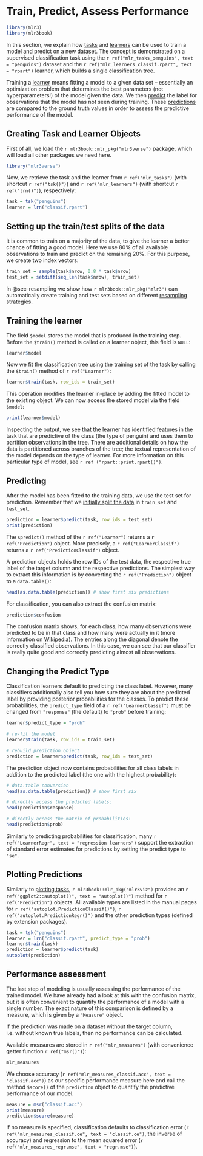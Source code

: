# Train, Predict, Assess Performance {#train-predict}

```r
library(mlr3)
library(mlr3book)
```

In this section, we explain how [tasks](#tasks) and [learners](#learners) can be used to train a model and predict on a new dataset.
The concept is demonstrated on a supervised classification task using the `r ref("mlr_tasks_penguins", text = "penguins")` dataset and the `r ref("mlr_learners_classif.rpart", text = "rpart")` learner, which builds a single classification tree.

Training a [learner](#learners) means fitting a model to a given data set -- essentially an optimization problem that determines the best parameters (not hyperparameters!) of the model given the data.
We then [predict](#predicting) the label for observations that the model has not seen during training.
These [predictions](#predicting) are compared to the ground truth values in order to assess the predictive performance of the model.

## Creating Task and Learner Objects {#train-predict-objects}

First of all, we load the `r mlr3book::mlr_pkg("mlr3verse")` package, which will load all other packages we need here.
```r
library("mlr3verse")
```

Now, we retrieve the task and the learner from `r ref("mlr_tasks")` (with shortcut `r ref("tsk()")`) and `r ref("mlr_learners")` (with shortcut `r ref("lrn()")`), respectively:

```r
task = tsk("penguins")
learner = lrn("classif.rpart")
```

## Setting up the train/test splits of the data {#split-data}

It is common to train on a majority of the data, to give the learner a better chance of fitting a good model.
Here we use 80% of all available observations to train and predict on the remaining 20%.
For this purpose, we create two index vectors:

```r
train_set = sample(task$nrow, 0.8 * task$nrow)
test_set = setdiff(seq_len(task$nrow), train_set)
```

In @sec-resampling we show how `r mlr3book::mlr_pkg("mlr3")` can automatically create training and test sets based on different [resampling](#resampling) strategies.

## Training the learner {#training}

The field `$model` stores the model that is produced in the training step.
Before the `$train()` method is called on a learner object, this field is `NULL`:

```r
learner$model
```

Now we fit the classification tree using the training set of the task by calling the `$train()` method of `r ref("Learner")`:

```r
learner$train(task, row_ids = train_set)
```

This operation modifies the learner in-place by adding the fitted model to the existing object.
We can now access the stored model via the field `$model`:

```r
print(learner$model)
```

Inspecting the output, we see that the learner has identified features in the task that are predictive of the class (the type of penguin) and uses them to partition observations in the tree.
There are additional details on how the data is partitioned across branches of the tree; the textual representation of the model depends on the type of learner.
For more information on this particular type of model, see `r ref ("rpart::print.rpart()")`.

## Predicting {#predicting}

After the model has been fitted to the training data, we use the test set for prediction.
Remember that we [initially split the data](#split-data) in `train_set` and `test_set`.

```r
prediction = learner$predict(task, row_ids = test_set)
print(prediction)
```

The `$predict()` method of the `r ref("Learner")` returns a `r ref("Prediction")` object.
More precisely, a `r ref("LearnerClassif")` returns a `r ref("PredictionClassif")` object.

A prediction objects holds the row IDs of the test data, the respective true label of the target column and the respective predictions.
The simplest way to extract this information is by converting the `r ref("Prediction")` object to a `data.table()`:

```r
head(as.data.table(prediction)) # show first six predictions
```

For classification, you can also extract the confusion matrix:

```r
prediction$confusion
```

The confusion matrix shows, for each class, how many observations were predicted to be in that class and how many were actually in it (more information on [Wikipedia](https://en.wikipedia.org/wiki/Confusion_matrix)).
The entries along the diagonal denote the correctly classified observations.
In this case, we can see that our classifier is really quite good and correctly predicting almost all observations.

## Changing the Predict Type {#predict-type}

Classification learners default to predicting the class label.
However, many classifiers additionally also tell you how sure they are about the predicted label by providing posterior probabilities for the classes.
To predict these probabilities, the `predict_type` field of a `r ref("LearnerClassif")` must be changed from `"response"` (the default) to `"prob"` before training:

```r
learner$predict_type = "prob"

# re-fit the model
learner$train(task, row_ids = train_set)

# rebuild prediction object
prediction = learner$predict(task, row_ids = test_set)
```

The prediction object now contains probabilities for all class labels in addition to the predicted label (the one with the highest probability):

```r
# data.table conversion
head(as.data.table(prediction)) # show first six

# directly access the predicted labels:
head(prediction$response)

# directly access the matrix of probabilities:
head(prediction$prob)
```

Similarly to predicting probabilities for classification, many `r ref("LearnerRegr", text = "regression learners")` support the extraction of standard error estimates for predictions by setting the predict type to `"se"`.

## Plotting Predictions {#autoplot-prediction}

Similarly to [plotting tasks](#autoplot-task), `r mlr3book::mlr_pkg("mlr3viz")` provides an `r ref("ggplot2::autoplot()", text = "autoplot()")` method for `r ref("Prediction")` objects.
All available types are listed in the manual pages for `r ref("autoplot.PredictionClassif()")`, `r ref("autoplot.PredictionRegr()")` and the other prediction types (defined by extension packages).

```r
task = tsk("penguins")
learner = lrn("classif.rpart", predict_type = "prob")
learner$train(task)
prediction = learner$predict(task)
autoplot(prediction)
```

## Performance assessment {#measure}

The last step of modeling is usually assessing the performance of the trained model.
We have already had a look at this with the confusion matrix, but it is often convenient to quantify the performance of a model with a single number.
The exact nature of this comparison is defined by a measure, which is given by a `"Measure"` object.

:::{.callout-warning}
If the prediction was made on a dataset without the target column, i.e. without known true labels, then no performance can be calculated.
:::

Available measures are stored in `r ref("mlr_measures")` (with convenience getter function `r ref("msr()")`):

```r
mlr_measures
```

We choose accuracy (`r ref("mlr_measures_classif.acc", text = "classif.acc")`) as our specific performance measure here and call the method `$score()` of the `prediction` object to quantify the predictive performance of our model.

```r
measure = msr("classif.acc")
print(measure)
prediction$score(measure)
```

:::{.callout-note}
If no measure is specified, classification defaults to classification error (`r ref("mlr_measures_classif.ce", text = "classif.ce")`, the inverse of accuracy) and regression to the mean squared error (`r ref("mlr_measures_regr.mse", text = "regr.mse")`).
:::
